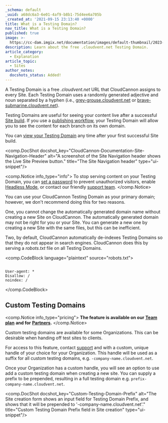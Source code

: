 ```yaml
---
_schema: default
_uuid: a68dc6a3-6e01-4af9-b8b1-75d4ee6a705b
_created_at: '2021-09-15 23:13:40 +0000'
title: What is a Testing Domain?
nav_title: What is a Testing Domain?
published: true
image: >-
  https://cc-dam.imgix.net/documentation/images/default-thumbnail/2023-Q4/CloudCannon-Documentation-Thumbnail.png
description: Learn about the free .cloudvent.net Testing Domain.
article_category:
  - Explanation
article_topic:
  - Sites
author_notes:
  docshots_status: Added!
---
```

A Testing Domain is a free *.cloudvent.net* URL that CloudCannon assigns to every Site. Each Testing Domain uses a randomly generated adjective and noun separated by a hyphen (i.e., [grey-grouse.cloudvent.net](https://grey-grouse.cloudvent.net/) or [brave-submarine.cloudvent.net](https://brave-submarine.cloudvent.net/)).

Testing Domains are useful for seeing your content live after a successful [Site build](/documentation/articles/what-is-a-site-build/). If you use a [publishing workflow](/documentation/guides/staging-workflow-guide/), your Testing Domain will allow you to see the content for each branch on its own domain.

You can [view your Testing Domain](/documentation/articles/view-your-testing-domain/) any time after your first successful Site build.

<comp.DocShot docshot_key="CloudCannon-Documentation-Site-Navigation-Header" alt="A screenshot of the Site Navigation header shows the Live Site Preview button." title="The Site Navigation header" type="ui-snippet"/>

<comp.Notice info_type="info">
  To stop serving content on your Testing Domain, you can [set a password](/documentation/articles/enable-password-authentication/) to prevent unauthorized visitors, enable [Headless Mode](/documentation/articles/what-is-headless-mode/), or contact our friendly [support team](/support/).
</comp.Notice>

You can use your CloudCannon Testing Domain as your primary domain; however, we don't recommend doing this for two reasons.

One, you cannot change the automatically generated domain name without creating a new Site on CloudCannon. The automatically generated domain may not be right for you or your Site. You can generate a new one by creating a new Site with the same files, but this can be inefficient.

Two, by default, CloudCannon automatically de-indexes Testing Domains so that they do not appear in search engines. CloudCannon does this by serving a *robots.txt* file on all Testing Domains.

<comp.CodeBlock language="plaintext" source="robots.txt">
```

User-agent: *
Disallow: /
noindex: /

```
</comp.CodeBlock>

## Custom Testing Domains

<comp.Notice info_type="pricing">
  **The feature is available on our** [**Team plan**](/pricing/) **and for** [**Partners**](/partner-program/)**.**
</comp.Notice>

Custom testing domains are available for some Organizations. This can be desirable when handing off test sites to clients.

For access to this feature, contact <a href="/support/" title="Contact support" target="_blank" rel="noopener">support</a> and with a custom, unique handle of your choice for your Organization. This handle will be used as a suffix for all custom testing domains, e.g. `-company-name.cloudvent.net`.

Once your Organization has a custom handle, you will see an option to use add a custom testing domain when creating a new site. You can supply a prefix to be prepended, resulting in a full testing domain e.g. `prefix-company-name.cloudvent.net`.

<comp.DocShot docshot_key="Custom-Testing-Domain-Prefix" alt="The Site creation form shows an input field for Testing Domain Prefix, and shows that it will be prepended to '-company-name.cloudvent.net'." title="Custom Testing Domain Prefix field in Site creation" type="ui-snippet"/>
